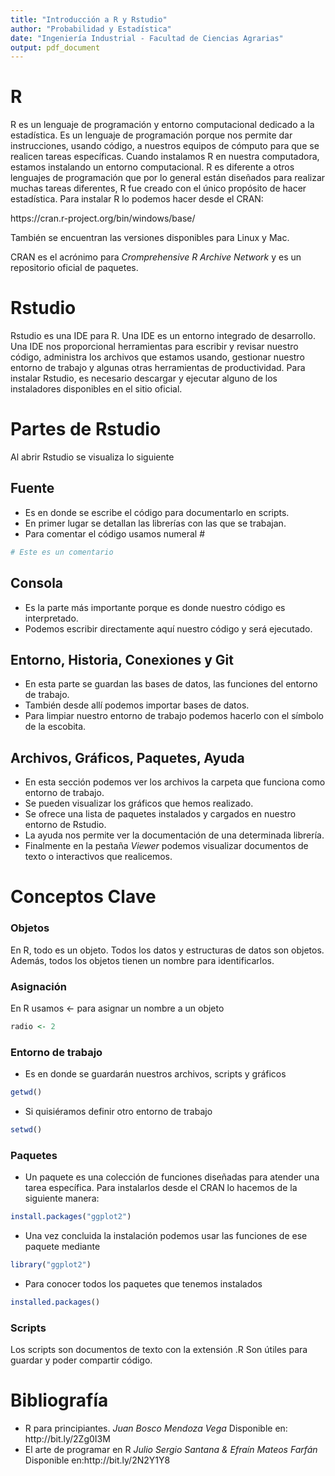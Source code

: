 ```yaml
---
title: "Introducción a R y Rstudio"
author: "Probabilidad y Estadística"
date: "Ingeniería Industrial - Facultad de Ciencias Agrarias"
output: pdf_document
---
```


# R 

R es un lenguaje de programación y entorno computacional dedicado a la estadística. 
Es un lenguaje de programación porque nos permite dar instrucciones, usando código, a nuestros equipos de cómputo para que se realicen tareas específicas. Cuando instalamos R en nuestra computadora, estamos instalando un entorno computacional. 
R es diferente a otros lenguajes de programación que por lo general están diseñados para realizar muchas tareas diferentes, R fue creado con el único propósito de hacer estadística. 
Para instalar R lo podemos hacer desde el CRAN:

https://cran.r-project.org/bin/windows/base/

También se encuentran las versiones disponibles para Linux y Mac. 

CRAN es el acrónimo para _Cromprehensive R Archive Network_ y es un repositorio oficial de paquetes. 

# Rstudio

Rstudio es una IDE para R. Una IDE es un entorno integrado de desarrollo. 
Una IDE nos proporcional herramientas para escribir y revisar nuestro código, administra los archivos que estamos usando, gestionar nuestro entorno de trabajo y algunas otras herramientas de productividad. 
Para instalar Rstudio, es necesario descargar y ejecutar alguno de los instaladores disponibles en el sitio oficial. 


# Partes de Rstudio

Al abrir Rstudio se visualiza lo siguiente

\begin{figure}[ht] 
\includegraphics[width=0.75\textwidth]{/Users/Roxana/guia-0/images/rstudio-1.png}
\caption{Archivos, Gráficos, Paquetes, Ayuda, Viewer}
\end{figure}

## Fuente
- Es en donde se escribe el código para documentarlo en scripts. 
- En primer lugar se detallan las librerías con las que se trabajan. 
- Para comentar el código usamos numeral #

```r
# Este es un comentario
```


\begin{figure}[ht] 
\includegraphics[width=0.75\textwidth]{/Users/Roxana/guia-0/images/rstudio-2.png}
\caption{Fuente}
\end{figure}



## Consola

- Es la parte más importante porque es donde nuestro código es interpretado. 
- Podemos escribir directamente aquí nuestro código y será ejecutado. 


\begin{figure}[ht] 
\includegraphics[width=0.75\textwidth]{/Users/Roxana/guia-0/images/rstudio-3.png}
\caption{Consola}
\end{figure}



## Entorno, Historia, Conexiones y Git
- En esta parte se guardan las bases de datos, las funciones del entorno de trabajo. 
- También desde allí podemos importar bases de datos. 
- Para limpiar nuestro entorno de trabajo podemos hacerlo con el símbolo de la escobita. 

\begin{figure}[ht] 
\includegraphics[width=0.75\textwidth]{/Users/Roxana/guia-0/images/rstudio-4.png}
\caption{Entorno, historia, conexiones}
\end{figure}



## Archivos, Gráficos, Paquetes, Ayuda
- En esta sección podemos ver los archivos la carpeta que funciona como entorno de trabajo. 
- Se pueden visualizar los gráficos que hemos realizado. 
- Se ofrece una lista de paquetes instalados y cargados en nuestro entorno de Rstudio. 
- La ayuda nos permite ver la documentación de una determinada librería. 
- Finalmente en la pestaña _Viewer_ podemos visualizar documentos de texto o interactivos que realicemos. 

\begin{figure}[ht] 
\includegraphics[width=0.75\textwidth]{/Users/Roxana/guia-0/images/rstudio-5.png}
\caption{Archivos, Gráficos, Paquetes, Ayuda, Viewer}
\end{figure}


# Conceptos Clave

### Objetos
En R, todo es un objeto. Todos los datos y estructuras de datos son objetos. Además, todos los objetos tienen un nombre para identificarlos.

### Asignación 
En R usamos <- para asignar un nombre a un objeto

```r
radio <- 2
```

### Entorno de trabajo
- Es en donde se guardarán nuestros archivos, scripts y gráficos 

```r
getwd()
```

- Si quisiéramos definir otro entorno de trabajo

```r
setwd()
```

### Paquetes

- Un paquete es una colección de funciones diseñadas para atender una tarea específica. Para instalarlos desde el CRAN lo hacemos de la siguiente manera:

```r
install.packages("ggplot2")
```

- Una vez concluida la instalación podemos usar las funciones de ese paquete mediante

```r
library("ggplot2")
```

- Para conocer todos los paquetes que tenemos instalados

```r
installed.packages()
```

### Scripts
Los scripts son documentos de texto con la extensión .R
Son útiles para guardar y poder compartir código. 



# Bibliografía

- R para principiantes. _Juan Bosco Mendoza Vega_
Disponible en: http://bit.ly/2Zg0I3M
- El arte de programar en R _Julio Sergio Santana & Efraín Mateos Farfán_ Disponible en:http://bit.ly/2N2Y1Y8 

